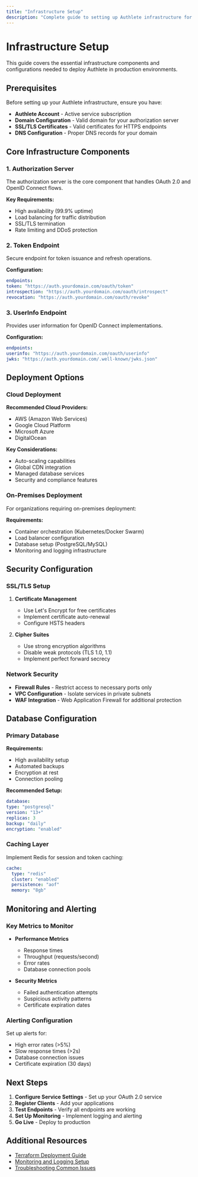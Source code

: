 ```yaml
---
title: "Infrastructure Setup"
description: "Complete guide to setting up Authlete infrastructure for production deployments"
---
```

# Infrastructure Setup

This guide covers the essential infrastructure components and configurations needed to deploy Authlete in production environments.

## Prerequisites

Before setting up your Authlete infrastructure, ensure you have:

- **Authlete Account** - Active service subscription
- **Domain Configuration** - Valid domain for your authorization server
- **SSL/TLS Certificates** - Valid certificates for HTTPS endpoints
- **DNS Configuration** - Proper DNS records for your domain

## Core Infrastructure Components

### 1. Authorization Server

The authorization server is the core component that handles OAuth 2.0 and OpenID Connect flows.

**Key Requirements:**
  - High availability (99.9% uptime)
- Load balancing for traffic distribution
- SSL/TLS termination
- Rate limiting and DDoS protection

### 2. Token Endpoint

Secure endpoint for token issuance and refresh operations.

**Configuration:**
  ```yaml
endpoints:
  token: "https://auth.yourdomain.com/oauth/token"
  introspection: "https://auth.yourdomain.com/oauth/introspect"
  revocation: "https://auth.yourdomain.com/oauth/revoke"
```

### 3. UserInfo Endpoint

Provides user information for OpenID Connect implementations.

**Configuration:**
  ```yaml
endpoints:
  userinfo: "https://auth.yourdomain.com/oauth/userinfo"
  jwks: "https://auth.yourdomain.com/.well-known/jwks.json"
```

## Deployment Options

### Cloud Deployment

**Recommended Cloud Providers:**
  - AWS (Amazon Web Services)
- Google Cloud Platform
- Microsoft Azure
- DigitalOcean

**Key Considerations:**
  - Auto-scaling capabilities
- Global CDN integration
- Managed database services
- Security and compliance features

### On-Premises Deployment

For organizations requiring on-premises deployment:

**Requirements:**
  - Container orchestration (Kubernetes/Docker Swarm)
- Load balancer configuration
- Database setup (PostgreSQL/MySQL)
- Monitoring and logging infrastructure

## Security Configuration

### SSL/TLS Setup

1. **Certificate Management**
   - Use Let's Encrypt for free certificates
   - Implement certificate auto-renewal
   - Configure HSTS headers

2. **Cipher Suites**
   - Use strong encryption algorithms
   - Disable weak protocols (TLS 1.0, 1.1)
   - Implement perfect forward secrecy

### Network Security

- **Firewall Rules** - Restrict access to necessary ports only
- **VPC Configuration** - Isolate services in private subnets
- **WAF Integration** - Web Application Firewall for additional protection

## Database Configuration

### Primary Database

**Requirements:**
  - High availability setup
- Automated backups
- Encryption at rest
- Connection pooling

**Recommended Setup:**
  ```yaml
database:
  type: "postgresql"
  version: "13+"
  replicas: 3
  backup: "daily"
  encryption: "enabled"
```

### Caching Layer

Implement Redis for session and token caching:

```yaml
cache:
  type: "redis"
  cluster: "enabled"
  persistence: "aof"
  memory: "8gb"
```

## Monitoring and Alerting

### Key Metrics to Monitor

- **Performance Metrics**
  - Response times
  - Throughput (requests/second)
  - Error rates
  - Database connection pools

- **Security Metrics**
  - Failed authentication attempts
  - Suspicious activity patterns
  - Certificate expiration dates

### Alerting Configuration

Set up alerts for:
  - High error rates (>5%)
- Slow response times (>2s)
- Database connection issues
- Certificate expiration (30 days)

## Next Steps

1. **Configure Service Settings** - Set up your OAuth 2.0 service
2. **Register Clients** - Add your applications
3. **Test Endpoints** - Verify all endpoints are working
4. **Set Up Monitoring** - Implement logging and alerting
5. **Go Live** - Deploy to production

## Additional Resources

- [Terraform Deployment Guide](/production/terraform-deployment)
- [Monitoring and Logging Setup](/production/monitoring-logging)
- [Troubleshooting Common Issues](/production/troubleshooting)
